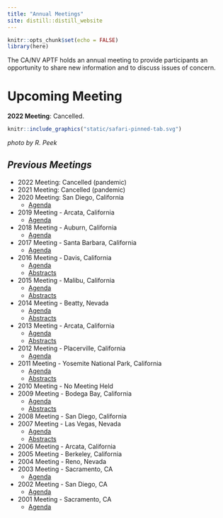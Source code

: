 ```yaml
---
title: "Annual Meetings"
site: distill::distill_website
---
```


```r
knitr::opts_chunk$set(echo = FALSE)
library(here)

```

The CA/NV APTF holds an annual meeting to provide participants an opportunity to share new information and to discuss issues of concern.

# Upcoming Meeting

**2022 Meeting**: Cancelled.

```r

knitr::include_graphics("static/safari-pinned-tab.svg")

```

*photo by R. Peek*

## *Previous Meetings*

 - 2022 Meeting: Cancelled (pandemic)
 - 2021 Meeting: Cancelled (pandemic)
 - 2020 Meeting: San Diego, California
   - [Agenda](pdfs/2020_APTF_Agenda_Final.pdf)
 - 2019 Meeting - Arcata, California
   - [Agenda](pdfs/2019_APTF_Agenda_Final.pdf)
 - 2018 Meeting - Auburn, California
   - [Agenda](pdfs/2018_APTF_Agenda_Final.pdf)
 - 2017 Meeting - Santa Barbara, California
   - [Agenda](pdfs/2017_APTF_Agenda_Final.pdf)
 - 2016 Meeting - Davis, California
   - [Agenda](pdfs/2016_APTF_Agenda_Final.pdf)
   - [Abstracts](pdfs/2016_APTF_Abstracts.pdf)
 - 2015 Meeting - Malibu, California
   - [Agenda](pdfs/2015_APTF_Agenda_Final.pdf)
   - [Abstracts](pdfs/2015_APTF_Abstracts.pdf)
 - 2014 Meeting - Beatty, Nevada
   - [Agenda](pdfs/2014_APTF_Agenda_Final.pdf)
   - [Abstracts](pdfs/2014_APTF_Abstracts.pdf)
 - 2013 Meeting - Arcata, California
   - [Agenda](pdfs/2013_APTF_Agenda_Final.pdf)
   - [Abstracts](pdfs/2013_APTF_Abstracts.pdf)
 - 2012 Meeting - Placerville, California
   - [Agenda](pdfs/2012_APTF_Agenda_Final.pdf)
 - 2011 Meeting - Yosemite National Park, California
   - [Agenda](pdfs/2011_APTF_Agenda_Final.pdf)
   - [Abstracts](pdfs/2011_APTF_Abstracts.pdf)
 - 2010 Meeting - No Meeting Held
 - 2009 Meeting - Bodega Bay, California
   - [Agenda](pdfs/2009_APTF_Agenda_Final.pdf)
   - [Abstracts](pdfs/2009_APTF_Abstracts.pdf)
 - 2008 Meeting - San Diego, California
 - 2007 Meeting - Las Vegas, Nevada 
   - [Agenda](pdfs/2007_APTF_Agenda_Final.pdf)
   - [Abstracts](pdfs/2007_APTF_Abstracts.pdf)
 - 2006 Meeting - Arcata, California
 - 2005 Meeting - Berkeley, California
 - 2004 Meeting - Reno, Nevada
 - 2003 Meeting - Sacramento, CA
   - [Agenda](pdfs/2003_APTF_talks.pdf)
 - 2002 Meeting - San Diego, CA
   - [Agenda](pdfs/2002_APTF_talks.pdf)
 - 2001 Meeting - Sacramento, CA
   - [Agenda](pdfs/2001_APTF_talks.pdf)
   
   